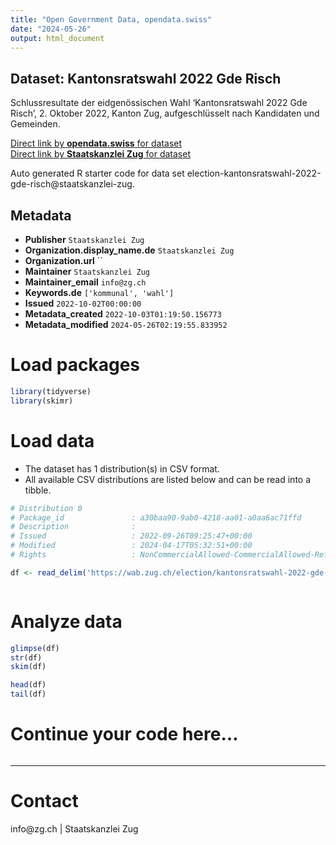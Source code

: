 ```yaml
---
title: "Open Government Data, opendata.swiss"
date: "2024-05-26"
output: html_document
---
```


## Dataset: Kantonsratswahl 2022 Gde Risch

Schlussresultate der eidgenössischen Wahl 'Kantonsratswahl 2022 Gde Risch', 2. Oktober 2022, Kanton Zug, aufgeschlüsselt nach Kandidaten und Gemeinden.

[Direct link by **opendata.swiss** for dataset](https://opendata.swiss/de/dataset/kantonsratswahl-2022-gde-risch)<br>
[Direct link by **Staatskanzlei Zug** for dataset](https://wab.zug.ch/election/kantonsratswahl-2022-gde-risch/data)

Auto generated R starter code for data set election-kantonsratswahl-2022-gde-risch@staatskanzlei-zug.

## Metadata

- **Publisher** `Staatskanzlei Zug`
- **Organization.display_name.de** `Staatskanzlei Zug`
- **Organization.url** ``
- **Maintainer** `Staatskanzlei Zug`
- **Maintainer_email** `info@zg.ch`
- **Keywords.de** `['kommunal', 'wahl']`
- **Issued** `2022-10-02T00:00:00`
- **Metadata_created** `2022-10-03T01:19:50.156773`
- **Metadata_modified** `2024-05-26T02:19:55.833952`


# Load packages

```r

library(tidyverse)
library(skimr)

```

# Load data

-   The dataset has 1 distribution(s) in CSV format.
-   All available CSV distributions are listed below and can be read into a tibble.

```r

# Distribution 0
# Package_id               : a30baa90-9ab0-4218-aa01-a0aa6ac71ffd
# Description              : 
# Issued                   : 2022-09-26T09:25:47+00:00
# Modified                 : 2024-04-17T05:32:51+00:00
# Rights                   : NonCommercialAllowed-CommercialAllowed-ReferenceRequired

df <- read_delim('https://wab.zug.ch/election/kantonsratswahl-2022-gde-risch/data-csv')



```

# Analyze data

```r

glimpse(df)
str(df)
skim(df)

head(df)
tail(df)

```

# Continue your code here...

```r

```

------------------------------------------------------------------------

# Contact

info@zg.ch | Staatskanzlei Zug
